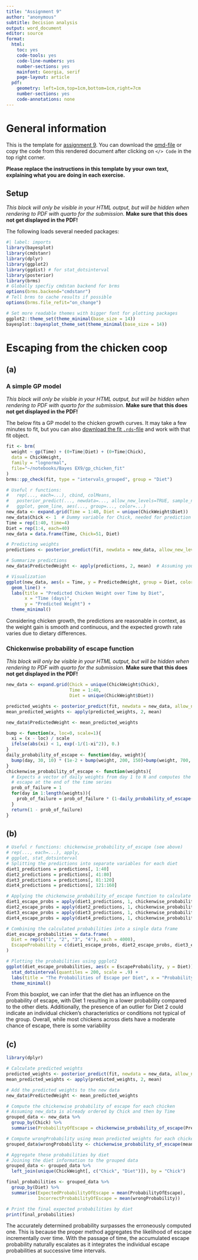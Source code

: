 ```yaml
---
title: "Assignment 9"
author: "anonymous"
subtitle: Decision analysis
output: word_document
editor: source
format:
  html:
    toc: yes
    code-tools: yes
    code-line-numbers: yes
    number-sections: yes
    mainfont: Georgia, serif
    page-layout: article
  pdf:
    geometry: left=1cm,top=1cm,bottom=1cm,right=7cm
    number-sections: yes
    code-annotations: none
---
```



# General information

This is the template for [assignment 9](assignment9.html). You can download the [qmd-file](https://avehtari.github.io/BDA_course_Aalto/assignments/template9.qmd) or copy the code from this rendered document after clicking on `</> Code` in the top right corner.

**Please replace the instructions in this template by your own text, explaining what you are doing in each exercise.** 



:::: {.content-hidden when-format="pdf"}
::: {.callout-warning collapse=false}
 
## Setup


*This block will only be visible in your HTML output, but will be hidden when rendering to PDF with quarto for the submission.*
**Make sure that this does not get displayed in the PDF!**
    



The following loads several needed packages:

```r
#| label: imports
library(bayesplot)
library(cmdstanr)
library(dplyr)
library(ggplot2)
library(ggdist) # for stat_dotsinterval
library(posterior)
library(brms)
# Globally specfiy cmdstan backend for brms
options(brms.backend="cmdstanr")
# Tell brms to cache results if possible
options(brms.file_refit="on_change")

# Set more readable themes with bigger font for plotting packages
ggplot2::theme_set(theme_minimal(base_size = 14))
bayesplot::bayesplot_theme_set(theme_minimal(base_size = 14))
```

:::
::::


# Escaping from the chicken coop

## (a)


:::: {.content-hidden when-format="pdf"}
::: {.callout-warning collapse=false}
 
### A simple GP model


*This block will only be visible in your HTML output, but will be hidden when rendering to PDF with quarto for the submission.*
**Make sure that this does not get displayed in the PDF!**
    



The below fits a GP model to the chicken growth curves. It may take a few minutes to fit, but you 
can also [download the fit `.rds`-file](./additional_files/assignment9/gp_chicken_fit.rds) and work with that fit object. 

```r

fit <- brm(
  weight ~ gp(Time) + (0+Time|Diet) + (0+Time|Chick),
  data = ChickWeight,
  family = "lognormal",
  file="~/notebooks/Bayes EX9/gp_chicken_fit"
)
brms::pp_check(fit, type = "intervals_grouped", group = "Diet")
```

:::
::::



```r
# Useful r functions: 
#   rep(..., each=...), cbind, colMeans, 
#   posterior_predict(..., newdata=..., allow_new_levels=TRUE, sample_new_levels="gaussian")
#   ggplot, geom_line, aes(..., group=..., color=...)
new_data <- expand.grid(Time = 1:40, Diet = unique(ChickWeight$Diet))
new_data$Chick <- 1  # Dummy variable for Chick, needed for prediction
Time = rep(1:40, time=4)
Diet = rep(1:4, each=40)
new_data = data.frame(Time, Chick=51, Diet)

# Predicting weights
predictions <- posterior_predict(fit, newdata = new_data, allow_new_levels = TRUE, sample_new_levels = "gaussian")

# Summarize predictions
new_data$PredictedWeight <- apply(predictions, 2, mean)  # Assuming you want the mean

# Visualization
ggplot(new_data, aes(x = Time, y = PredictedWeight, group = Diet, color = Diet)) +
  geom_line() +
  labs(title = "Predicted Chicken Weight over Time by Diet",
       x = "Time (days)",
       y = "Predicted Weight") +
  theme_minimal()

```
Considering chicken growth, the predictions are reasonable in context, as the weight gain is smooth and continuous, and the expected growth rate varies due to dietary differences.


:::: {.content-hidden when-format="pdf"}
::: {.callout-warning collapse=false}

###  Chickenwise probability of escape function


*This block will only be visible in your HTML output, but will be hidden when rendering to PDF with quarto for the submission.*
**Make sure that this does not get displayed in the PDF!**
    



```r
new_data <- expand.grid(Chick = unique(ChickWeight$Chick),
                        Time = 1:40,
                        Diet = unique(ChickWeight$Diet))

predicted_weights <- posterior_predict(fit, newdata = new_data, allow_new_levels = TRUE, sample_new_levels = "gaussian")
mean_predicted_weights <- apply(predicted_weights, 2, mean)

new_data$PredictedWeight <- mean_predicted_weights

bump <- function(x, loc=0, scale=1){
  xi = (x - loc) / scale
  ifelse(abs(xi) < 1, exp(-1/(1-xi^2)), 0.)
}
daily_probability_of_escape <- function(day, weight){
  bump(day, 30, 10) * (1e-2 + bump(weight, 200, 150)+bump(weight, 700, 150))
}
chickenwise_probability_of_escape <- function(weights){
  # Expects a vector of daily weights from day 1 to N and computes the probability of 
  # escape at the end of the time series
  prob_of_failure = 1
  for(day in 1:length(weights)){
    prob_of_failure = prob_of_failure * (1-daily_probability_of_escape(day, weights[day]))
  }
  return(1 - prob_of_failure)
}
```

:::
::::



## (b)


```r
# Useful r functions: chickenwise_probability_of_escape (see above)
# rep(..., each=...), apply, 
# ggplot, stat_dotsinterval
# Splitting the predictions into separate variables for each diet
diet1_predictions = predictions[, 1:40]
diet2_predictions = predictions[, 41:80]
diet3_predictions = predictions[, 81:120]
diet4_predictions = predictions[, 121:160]

# Applying the chickenwise_probability_of_escape function to calculate probabilities for each diet
diet1_escape_probs = apply(diet1_predictions, 1, chickenwise_probability_of_escape)
diet2_escape_probs = apply(diet2_predictions, 1, chickenwise_probability_of_escape)
diet3_escape_probs = apply(diet3_predictions, 1, chickenwise_probability_of_escape)
diet4_escape_probs = apply(diet4_predictions, 1, chickenwise_probability_of_escape)

# Combining the calculated probabilities into a single data frame
diet_escape_probabilities = data.frame(
  Diet = rep(c("1", "2", "3", "4"), each = 4000),
  EscapeProbability = c(diet1_escape_probs, diet2_escape_probs, diet3_escape_probs, diet4_escape_probs)
)

# Plotting the probabilities using ggplot2
ggplot(diet_escape_probabilities, aes(x = EscapeProbability, y = Diet)) +
  stat_dotsinterval(quantiles = 200, scale = .9) +
  labs(title = "The Probabilities of Escape per Diet", x = "Probability of Escape", y = "Diet") +
  theme_minimal()

```
From this boxplot, we can infer that the diet has an influence on the probability of escape, with Diet 1 resulting in a lower probability compared to the other diets. Additionally, the presence of an outlier for Diet 2 could indicate an individual chicken's characteristics or conditions not typical of the group. Overall, while most chickens across diets have a moderate chance of escape, there is some variability


## (c)
```r
library(dplyr)

# Calculate predicted weights
predicted_weights <- posterior_predict(fit, newdata = new_data, allow_new_levels = TRUE, sample_new_levels = "gaussian")
mean_predicted_weights <- apply(predicted_weights, 2, mean)

# Add the predicted weights to the new data
new_data$PredictedWeight <- mean_predicted_weights

# Compute the chickenwise probability of escape for each chicken
# Assuming new_data is already ordered by Chick and then by Time
grouped_data <- new_data %>%
  group_by(Chick) %>%
  summarise(ProbabilityOfEscape = chickenwise_probability_of_escape(PredictedWeight))

# Compute wrongProbability using mean predicted weights for each chicken
grouped_data$wrongProbability <- chickenwise_probability_of_escape(mean_predicted_weights)

# Aggregate these probabilities by diet
# Joining the diet information to the grouped data
grouped_data <- grouped_data %>%
  left_join(unique(ChickWeight[, c("Chick", "Diet")]), by = "Chick")

final_probabilities <- grouped_data %>%
  group_by(Diet) %>%
  summarise(ExpectedProbabilityOfEscape = mean(ProbabilityOfEscape),
            IncorrectProbabilityOfEscape = mean(wrongProbability))

# Print the final expected probabilities by diet
print(final_probabilities)

```

The accurately determined probability surpasses the erroneously computed one. This is because the proper method aggregates the likelihood of escape incrementally over time. With the passage of time, the accumulated escape probability naturally escalates as it integrates the individual escape probabilities at successive time intervals.
